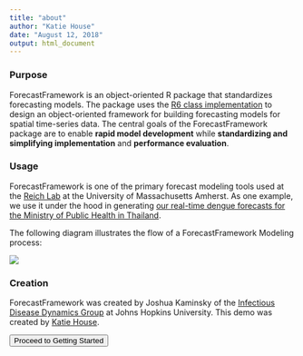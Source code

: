 ```yaml
---
title: "about"
author: "Katie House"
date: "August 12, 2018"
output: html_document
---
```


### Purpose
ForecastFramework is an object-oriented R package that standardizes forecasting models. The package uses the [R6 class implementation](https://www.r-project.org/nosvn/pandoc/R6.html) to design an object-oriented framework for building forecasting models for spatial time-series data. The central goals of the ForecastFramework package are to enable **rapid model development** while **standardizing and simplifying implementation** and **performance evaluation**.

### Usage
ForecastFramework is one of the primary forecast modeling tools used at the [Reich Lab](http://reichlab.io/) at the University of Massachusetts Amherst. As one example, we use it under the hood in generating [our real-time dengue forecasts for the Ministry of Public Health in Thailand](https://journals.plos.org/plosntds/article?id=10.1371/journal.pntd.0004761).

The following diagram illustrates the flow of a ForecastFramework Modeling process:

<img src="images/ff_diagram_overview.png" class="large">

### Creation
ForecastFramework was created by Joshua Kaminsky of the [Infectious Disease Dynamics Group](http://www.iddynamics.jhsph.edu/) at Johns Hopkins University. This demo was created by [Katie House](www.github.com/katiehouse3).


<a href="#getting-started"><button type="button" class="btn btn-raised btn-secondary">Proceed to Getting Started</button></a>
